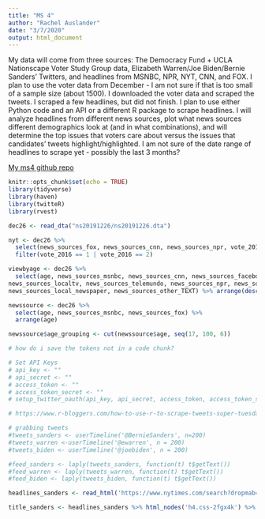 ```yaml
---
title: "MS 4"
author: "Rachel Auslander"
date: "3/7/2020"
output: html_document
---
```


My data will come from three sources: The Democracy Fund + UCLA Nationscape Voter Study Group data, Elizabeth Warren/Joe Biden/Bernie Sanders' Twitters, and headlines from MSNBC, NPR, NYT, CNN, and FOX. I plan to use the voter data from December - I am not sure if that is too small of a sample size (about 1500). I downloaded the voter data and scraped the tweets. I scraped a few headlines, but did not finish. I plan to use either Python code and an API or a different R package to scrape headlines. I will analyze headlines from different news sources, plot what news sources different demographics look at (and in what combinations), and will determine the top issues that voters care about versus the issues that candidates' tweets highlight/highlighted. I am not sure of the date range of headlines to scrape yet - possibly the last 3 months? 

[My ms4 github repo](https://github.com/rachelaus/ms_4)

```r
knitr::opts_chunk$set(echo = TRUE)
library(tidyverse)
library(haven)
library(twitteR)
library(rvest)
```

```r
dec26 <- read_dta("ns20191226/ns20191226.dta")
```

```r
nyt <- dec26 %>% 
  select(news_sources_fox, news_sources_cnn, news_sources_npr, vote_2016) %>% filter(news_sources_fox == 1) %>% 
  filter(vote_2016 == 1 | vote_2016 == 2)
```

```r
viewbyage <- dec26 %>%
  select(age, news_sources_msnbc, news_sources_cnn, news_sources_facebook, news_sources_fox, news_sources_network, 
news_sources_localtv, news_sources_telemundo, news_sources_npr, news_sources_amtalk, news_sources_new_york_times, 
news_sources_local_newspaper, news_sources_other_TEXT) %>% arrange(desc(age))
```

```r
newssource <- dec26 %>%
  select(age, news_sources_msnbc, news_sources_fox) %>%
  arrange(age) 

newssource$age_grouping <- cut(newssource$age, seq(17, 100, 6))
```

```r
# how do i save the tokens not in a code chunk?

# Set API Keys
# api_key <- ""
# api_secret <- ""
# access_token <- ""
# access_token_secret <- ""
# setup_twitter_oauth(api_key, api_secret, access_token, access_token_secret)

# https://www.r-bloggers.com/how-to-use-r-to-scrape-tweets-super-tuesday-2016/

# grabbing tweets
#tweets_sanders <- userTimeline('@BernieSanders', n=200)
#tweets_warren <-userTimeline('@ewarren', n = 200)
#tweets_biden <- userTimeline('@joebiden', n = 200)

#feed_sanders <- laply(tweets_sanders, function(t) t$getText())
#feed_warren <- laply(tweets_warren, function(t) t$getText())
#feed_biden <- laply(tweets_biden, function(t) t$getText())
```

```r

headlines_sanders <- read_html('https://www.nytimes.com/search?dropmab=false&endDate=20200307&query=bernie%20sanders&sort=best&startDate=20190307&types=article')

title_sanders <- headlines_sanders %>% html_nodes('h4.css-2fgx4k') %>% html_text()

```

